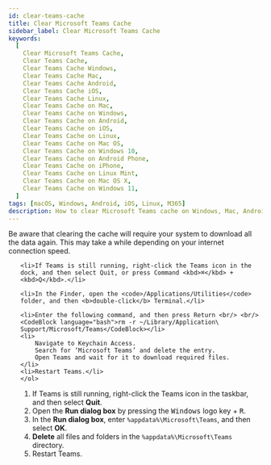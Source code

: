 ```yaml
---
id: clear-teams-cache
title: Clear Microsoft Teams Cache
sidebar_label: Clear Microsoft Teams Cache
keywords:
  [
    Clear Microsoft Teams Cache,
    Clear Teams Cache,
    Clear Teams Cache Windows,
    Clear Teams Cache Mac,
    Clear Teams Cache Android,
    Clear Teams Cache iOS,
    Clear Teams Cache Linux,
    Clear Teams Cache on Mac,
    Clear Teams Cache on Windows,
    Clear Teams Cache on Android,
    Clear Teams Cache on iOS,
    Clear Teams Cache on Linux,
    Clear Teams Cache on Mac OS,
    Clear Teams Cache on Windows 10,
    Clear Teams Cache on Android Phone,
    Clear Teams Cache on iPhone,
    Clear Teams Cache on Linux Mint,
    Clear Teams Cache on Mac OS X,
    Clear Teams Cache on Windows 11,
  ]
tags: [macOS, Windows, Android, iOS, Linux, M365]
description: How to clear Microsoft Teams cache on Windows, Mac, Android, iOS, and Linux.
---
```



<Admonition type="info" >
  <p>
   Be aware that clearing the cache will require your system to download all the data again. This may take a while depending on your internet connection speed.
  </p>
</Admonition>

<Tabs groupId="operating-systems">
  <TabItem value="mac" label="Mac" default>
    <ol>
    
    <li>If Teams is still running, right-click the Teams icon in the dock, and then select Quit, or press Command <kbd>⌘</kbd> + <kbd>Q</kbd>.</li>
    
    <li>In the Finder, open the <code>/Applications/Utilities</code> folder, and then <b>double-click</b> Terminal.</li>
    
    <li>Enter the following command, and then press Return <br/> <br/> <CodeBlock language="bash">rm -r ~/Library/Application\ Support/Microsoft/Teams</CodeBlock></li>
    <li>
        Navigate to Keychain Access.
        Search for ‘Microsoft Teams’ and delete the entry.
        Open Teams and wait for it to download required files.
    </li>
    <li>Restart Teams.</li>
    </ol>

  </TabItem>
  <TabItem value="windows" label="Windows">
    <ol>
        <li>If Teams is still running, right-click the Teams icon in the taskbar, and then select <b>Quit</b>.</li>
        <li>Open the <b>Run dialog box</b> by pressing the <kbd>Windows</kbd> logo key + <kbd>R</kbd>.</li>
        <li>In the <b>Run dialog box</b>, enter <code>%appdata%\Microsoft\Teams</code>, and then select <b>OK</b>.</li>
        <li><b>Delete</b> all files and folders in the <code>%appdata%\Microsoft\Teams</code> directory.</li>
        <li>Restart Teams.</li>
    </ol>
  </TabItem>
</Tabs>
